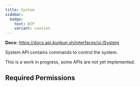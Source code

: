 ```yaml
---
title: System
sidebar:
  badge:
    text: WIP
    variant: caution
---
```


**Docs:** https://docs.api.kunkun.sh/interfaces/ui.ISystem

System API contains commands to control the system.

This is a work in progress, some APIs are not yet implemented.

## Required Permissions


<SystemAPI />
